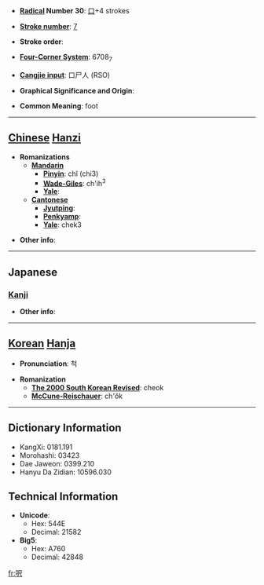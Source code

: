 * '''[[Wiktionary:Chinese radical index| Radical]] Number 30''': [[Wiktionary:Chinese radical index 口|口]]+4 strokes

* '''[[Wiktionary:Chinese total strokes index|Stroke number]]''': [[Wiktionary:Chinese total strokes index 7|7]]

* '''Stroke order''': 

* '''[[Wiktionary:Chinese four corner index|Four-Corner System]]''': 6708<sub>7</sub>

* '''[[Wiktionary:Chinese Cangjie index|Cangjie input]]''': 口尸人 (RSO)

* '''Graphical Significance and Origin''': 

* '''Common Meaning''': foot

----

== [[Chinese]] [[Hanzi]] ==

* '''Romanizations'''
** '''[[Mandarin]]'''
*** '''[[Pinyin]]''': chǐ (chi3)
*** '''[[Wade-Giles]]''': ch'ih<sup>3</sup>
*** '''[[Yale]]''': 
** '''[[Cantonese]]'''
*** '''[[Jyutping]]''':
*** '''[[Penkyamp]]''': 
*** '''[[Yale]]''': chek3

* '''Other info''': 

----

==Japanese==
===[[Kanji]]===
{{kanji|on readings=[[せき]] (seki)
|kun readings=[[ふぃうと]] (fiuto)
}}

* '''Other info''':  

----

== [[Korean]] [[Hanja]] ==

* '''Pronunciation''': 척

* '''Romanization'''
** '''[[The 2000 South Korean Revised Romanization|The 2000 South Korean Revised]]''': cheok
** '''[[McCune-Reischauer]]''': ch'ŏk

----

== Dictionary Information ==

* KangXi: 0181.191
* Morohashi: 03423
* Dae Jaweon: 0399.210
* Hanyu Da Zidian: 10596.030

== Technical Information ==

* '''Unicode''':
** Hex: 544E
** Decimal: 21582
* '''Big5''':
** Hex: A760
** Decimal: 42848

[[fr:呎]]
